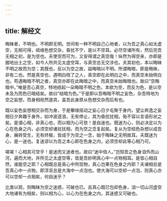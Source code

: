 ```yaml
---
---
---
```

title: 解经文
---

晦昧者，不明也。不明即无明。世间有一种不明自己心地者，以为吾之真心如太虚空，无相可得，祗缘色想交杂，昏扰不宁，是以不空耳。必尽空诸所有，然后完吾无相之初，是为空也。夫使空而可为，又安得谓之真空哉！纵然为得空来，亦即是掘地出土之空，如今人所共见太虚空耳，与真空总无交涉也。夫其初也，本以晦昧不明之故而为空；其既也，反以为空之故，益晦暗以不明。所谓晦暗，即是晦昧，非有二也。然是真空也，遇明白晓了之人，真空即在此明白之中，而真空未始明白也。苟遇晦暗不明之者，真空亦即在此晦暗之中，而真空未始晦暗也。故曰“空晦暗中。”唯是否心真空，特地结起一朵晦暗不明之色，本欲为空，而反为色，是以空未及为而色已暗结矣。故曰“结暗为色。”于是即以吾晦暗不明之妄色，杂吾特地为空之妄想，而身相宛然遂具，盖吾此身原从色想交杂而后有也。

既以妄色妄想相交杂而为身，于是攀缘摇动之妄心日夕屯聚于身内，望尘奔逸之妄相日夕奔趣于身外，如冲波逐浪，无有停止，其为昏扰扰相，殆不容以言语形状之矣。是谓心相，非真心也，而以相为心可欤！是自迷也。既迷为心，则必决定以为心在色身之内，必须空却诸扰扰相，而为空之念复起矣。复从为空结色杂想以成吾身，展转受生，无有终极，皆成于为空之一念，始于晦昧之无明故耳。夫既迷为心，是一迷也。复迷谬以为吾之本心即在色身之内，必须空却此等心相乃可。

嗟嗟！心相其可空乎！是迷而又迷者也。故曰“迷中倍人。”岂知吾之色身洎外而山河，遍而大地，并所见之太虚空等，皆是吾妙明真心中一点物相耳。是皆心相自然，谁能空之耶？心相既总是真心中所现物，真心岂果在色身之内耶？夫诸相总是吾真心中一点物，即浮沤总是大海中一点泡也。使大海可以空却一点泡，则真心亦可以空却一点相矣，何自迷乎？

比类以观，则晦昧为空之迷惑，可破也已。且真心既已包却色身，洎一切山河虚空大地诸有为相矣，则以相为心，以心为在色身之内，其迷惑又可破也。